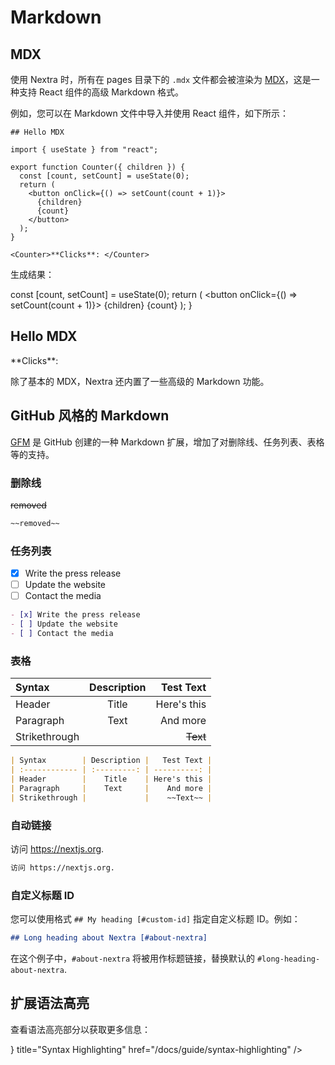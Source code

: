 # Markdown

## MDX

使用 Nextra 时，所有在 pages 目录下的 `.mdx` 文件都会被渲染为 [MDX](https://mdxjs.com/about)，这是一种支持 React 组件的高级 Markdown 格式。

例如，您可以在 Markdown 文件中导入并使用 React 组件，如下所示：

```mdx filename="Markdown"
## Hello MDX

import { useState } from "react";

export function Counter({ children }) {
  const [count, setCount] = useState(0);
  return (
    <button onClick={() => setCount(count + 1)}>
      {children}
      {count}
    </button>
  );
}

<Counter>**Clicks**: </Counter>
```

生成结果：


  const [count, setCount] = useState(0);
  return (
    <button onClick={() => setCount(count + 1)}>
      {children}
      {count}
    </button>
  );
}

<div className="mt-6 rounded-xl border border-gray-200 p-4 dark:border-gray-900">
  <Shadow mode="open">
    <h2>Hello MDX</h2>
    <Counter>**Clicks**: </Counter>
  </Shadow>
</div>

除了基本的 MDX，Nextra 还内置了一些高级的 Markdown 功能。

## GitHub 风格的 Markdown

[GFM](https://github.github.com/gfm) 是 GitHub 创建的一种 Markdown 扩展，增加了对删除线、任务列表、表格等的支持。

### 删除线

~~removed~~

```md filename="Markdown"
~~removed~~
```

### 任务列表

- [x] Write the press release
- [ ] Update the website
- [ ] Contact the media

```md filename="Markdown"
- [x] Write the press release
- [ ] Update the website
- [ ] Contact the media
```

### 表格

| Syntax        | Description |   Test Text |
| :------------ | :---------: | ----------: |
| Header        |    Title    | Here's this |
| Paragraph     |    Text     |    And more |
| Strikethrough |             |    ~~Text~~ |

```md filename="Markdown"
| Syntax        | Description |   Test Text |
| :------------ | :---------: | ----------: |
| Header        |    Title    | Here's this |
| Paragraph     |    Text     |    And more |
| Strikethrough |             |    ~~Text~~ |
```

### 自动链接

访问 https://nextjs.org.

```md
访问 https://nextjs.org.
```

### 自定义标题 ID

您可以使用格式 `## My heading [#custom-id]` 指定自定义标题 ID。例如：

```md filename="Markdown"
## Long heading about Nextra [#about-nextra]
```

在这个例子中，`#about-nextra` 将被用作标题链接，替换默认的 `#long-heading-about-nextra`.

## 扩展语法高亮


查看语法高亮部分以获取更多信息：

<Cards>
  <Card
    icon={<StarsIcon />}
    title="Syntax Highlighting"
    href="/docs/guide/syntax-highlighting"
  />
</Cards>
